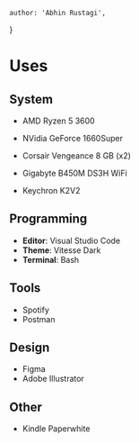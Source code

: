 
	author: 'Abhin Rustagi',
}

# Uses

## System

- AMD Ryzen 5 3600
- NVidia GeForce 1660Super
- Corsair Vengeance 8 GB (x2)
- Gigabyte B450M DS3H WiFi

- Keychron K2V2

## Programming

- **Editor**: Visual Studio Code
- **Theme**: Vitesse Dark
- **Terminal**: Bash

## Tools

- Spotify
- Postman

## Design

- Figma
- Adobe Illustrator

## Other

- Kindle Paperwhite


>
